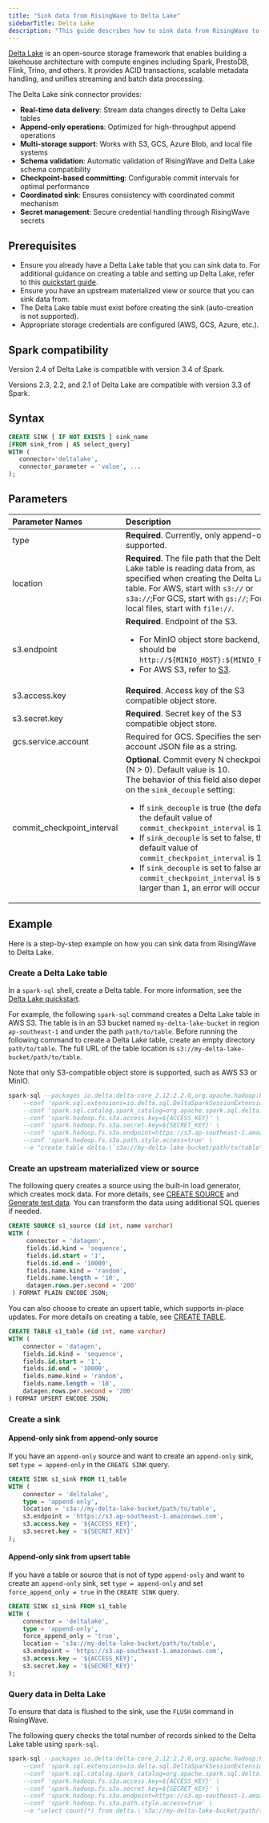 ```yaml
---
title: "Sink data from RisingWave to Delta Lake"
sidebarTitle: Delta Lake
description: "This guide describes how to sink data from RisingWave to Delta Lake. Delta Lake is an open-source storage framework designed to allow you to build a lakehouse architecture with another compute engine. For more information, see [Delta Lake](https://delta.io)."
---
```


[Delta Lake](https://delta.io) is an open-source storage framework that enables building a lakehouse architecture with compute engines including Spark, PrestoDB, Flink, Trino, and others. It provides ACID transactions, scalable metadata handling, and unifies streaming and batch data processing.

The Delta Lake sink connector provides:
- **Real-time data delivery**: Stream data changes directly to Delta Lake tables
- **Append-only operations**: Optimized for high-throughput append operations
- **Multi-storage support**: Works with S3, GCS, Azure Blob, and local file systems
- **Schema validation**: Automatic validation of RisingWave and Delta Lake schema compatibility
- **Checkpoint-based committing**: Configurable commit intervals for optimal performance
- **Coordinated sink**: Ensures consistency with coordinated commit mechanism
- **Secret management**: Secure credential handling through RisingWave secrets

## Prerequisites

* Ensure you already have a Delta Lake table that you can sink data to. For additional guidance on creating a table and setting up Delta Lake, refer to this [quickstart guide](https://docs.delta.io/latest/quick-start.html#create-a-table).
* Ensure you have an upstream materialized view or source that you can sink data from.
* The Delta Lake table must exist before creating the sink (auto-creation is not supported).
* Appropriate storage credentials are configured (AWS, GCS, Azure, etc.).

## Spark compatibility

Version 2.4 of Delta Lake is compatible with version 3.4 of Spark.

Versions 2.3, 2.2, and 2.1 of Delta Lake are compatible with version 3.3 of Spark.

## Syntax

```sql
CREATE SINK [ IF NOT EXISTS ] sink_name
[FROM sink_from | AS select_query]
WITH (
   connector='deltalake',
   connector_parameter = 'value', ...
);
```

## Parameters

| Parameter Names              | Description                                                                                                                                                                                                                                                                                                                                                                                                                                             |
| :--------------------------- | :------------------------------------------------------------------------------------------------------------------------------------------------------------------------------------------------------------------------------------------------------------------------------------------------------------------------------------------------------------------------------------------------------------------------------------------------------ |
| type                         | **Required**. Currently, only append-only is supported.                                                                                                                                                                                                                                                                                                                                                                                                     |
| location                     | **Required**. The file path that the Delta Lake table is reading data from, as specified when creating the Delta Lake table. For AWS, start with `s3://` or `s3a://`;For GCS, start with `gs://`; For local files, start with `file://`.                                                                                                                                                                                                                            |
| s3.endpoint                  | **Required**. Endpoint of the S3. <ul><li>For MinIO object store backend, it should be `http://${MINIO_HOST}:${MINIO_PORT}`. </li><li>For AWS S3, refer to [S3](https://docs.aws.amazon.com/general/latest/gr/s3.html). </li></ul>                                                                                                                                                                                                                                                     |
| s3.access.key                | **Required**. Access key of the S3 compatible object store.                                                                                                                                                                                                                                                                                                                                                                                                 |
| s3.secret.key                | **Required**. Secret key of the S3 compatible object store.                                                                                                                                                                                                                                                                                                                                                                                                 |
| gcs.service.account          | Required for GCS. Specifies the service account JSON file as a string.                                                                                                                                                                                                                                                                                                                                                                                  |
| commit\_checkpoint\_interval | **Optional**. Commit every N checkpoints (N > 0). Default value is 10. <br/>The behavior of this field also depends on the `sink_decouple` setting:<ul><li>If `sink_decouple` is true (the default), the default value of `commit_checkpoint_interval` is 10.</li> <li>If `sink_decouple` is set to false, the default value of `commit_checkpoint_interval` is 1.</li> <li>If `sink_decouple` is set to false and `commit_checkpoint_interval` is set to larger than 1, an error will occur.</li></ul> |

## Example

Here is a step-by-step example on how you can sink data from RisingWave to Delta Lake.

### Create a Delta Lake table

In a `spark-sql` shell, create a Delta table. For more information, see the [Delta Lake quickstart](https://docs.delta.io/latest/quick-start.html#create-a-table).

For example, the following `spark-sql` command creates a Delta Lake table in AWS S3\. The table is in an S3 bucket named `my-delta-lake-bucket` in region `ap-southeast-1` and under the path `path/to/table`. Before running the following command to create a Delta Lake table, create an empty directory `path/to/table`. The full URL of the table location is `s3://my-delta-lake-bucket/path/to/table`.

Note that only S3-compatible object store is supported, such as AWS S3 or MinIO.

```sql
spark-sql --packages io.delta:delta-core_2.12:2.2.0,org.apache.hadoop:hadoop-aws:3.3.2\
    --conf 'spark.sql.extensions=io.delta.sql.DeltaSparkSessionExtension' \
    --conf 'spark.sql.catalog.spark_catalog=org.apache.spark.sql.delta.catalog.DeltaCatalog' \
    --conf 'spark.hadoop.fs.s3a.access.key=${ACCESS_KEY}' \
    --conf 'spark.hadoop.fs.s3a.secret.key=${SECRET_KEY}' \
    --conf 'spark.hadoop.fs.s3a.endpoint=https://s3.ap-southeast-1.amazonaws.com' \
    --conf 'spark.hadoop.fs.s3a.path.style.access=true' \
    --e "create table delta.\`s3a://my-delta-lake-bucket/path/to/table\`(id int, name string) using delta"
```

### Create an upstream materialized view or source

The following query creates a source using the built-in load generator, which creates mock data. For more details, see [CREATE SOURCE](/sql/commands/sql-create-source) and [Generate test data](/ingestion/sources/datagen). You can transform the data using additional SQL queries if needed.

```sql
CREATE SOURCE s1_source (id int, name varchar)
WITH (
     connector = 'datagen',
     fields.id.kind = 'sequence',
     fields.id.start = '1',
     fields.id.end = '10000',
     fields.name.kind = 'random',
     fields.name.length = '10',
     datagen.rows.per.second = '200'
 ) FORMAT PLAIN ENCODE JSON;
```

You can also choose to create an upsert table, which supports in-place updates. For more details on creating a table, see [CREATE TABLE](/sql/commands/sql-create-table).

```sql
CREATE TABLE s1_table (id int, name varchar)
WITH (
    connector = 'datagen',
    fields.id.kind = 'sequence',
    fields.id.start = '1',
    fields.id.end = '10000',
    fields.name.kind = 'random',
    fields.name.length = '10',
    datagen.rows.per.second = '200'
) FORMAT UPSERT ENCODE JSON;
```

### Create a sink

#### Append-only sink from append-only source

If you have an `append-only` source and want to create an `append-only` sink, set `type = append-only` in the `CREATE SINK` query.

```sql
CREATE SINK s1_sink FROM t1_table
WITH (
    connector = 'deltalake',
    type = 'append-only',
    location = 's3a://my-delta-lake-bucket/path/to/table',
    s3.endpoint = 'https://s3.ap-southeast-1.amazonaws.com',
    s3.access.key = '${ACCESS_KEY}',
    s3.secret.key = '${SECRET_KEY}'
);
```

#### Append-only sink from upsert table[](#append-only-sink-from-upsert-table "Direct link to Append-only sink from upsert table")

If you have a table or source that is not of type `append-only` and want to create an `append-only` sink, set `type = append-only` and set `force_append_only = true` in the `CREATE SINK` query.

```sql
CREATE SINK s1_sink FROM s1_table
WITH (
    connector = 'deltalake',
    type = 'append-only',
    force_append_only = 'true',
    location = 's3a://my-delta-lake-bucket/path/to/table',
    s3.endpoint = 'https://s3.ap-southeast-1.amazonaws.com',
    s3.access.key = '${ACCESS_KEY}',
    s3.secret.key = '${SECRET_KEY}'
);
```

### Query data in Delta Lake
To ensure that data is flushed to the sink, use the `FLUSH` command in RisingWave.

The following query checks the total number of records sinked to the Delta Lake table using `spark-sql`.

```sql
spark-sql --packages io.delta:delta-core_2.12:2.2.0,org.apache.hadoop:hadoop-aws:3.3.2\
    --conf 'spark.sql.extensions=io.delta.sql.DeltaSparkSessionExtension' \
    --conf 'spark.sql.catalog.spark_catalog=org.apache.spark.sql.delta.catalog.DeltaCatalog' \
    --conf 'spark.hadoop.fs.s3a.access.key=${ACCESS_KEY}' \
    --conf 'spark.hadoop.fs.s3a.secret.key=${SECRET_KEY}' \
    --conf 'spark.hadoop.fs.s3a.endpoint=https://s3.ap-southeast-1.amazonaws.com' \
    --conf 'spark.hadoop.fs.s3a.path.style.access=true' \
    --e "select count(*) from delta.\`s3a://my-delta-lake-bucket/path/to/table\`"
```
